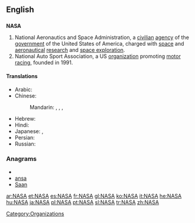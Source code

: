 {{also|nasa|näsa}}
==English==

==={{acronym}}===
{{wikipedia|NASA}}
'''NASA'''

# National Aeronautics and Space Administration, a [[civilian]] [[agency]] of the [[government]] of the United States of America, charged with [[space]] and [[aeronautical]] [[research]] and [[space exploration]].
# National Auto Sport Association, a US [[organization]] promoting [[motor racing]], founded in 1991.

====Translations====
{{trans-top|National Aeronautics and Space Administration}}
* Arabic: {{t|ar|ناسا|f|tr=naasa|sc=Arab}}
* Chinese:
*: Mandarin: {{t|zh|美國國家航空航天局|sc=Hani}}, {{t|zh|美国国家航空航天局|tr=Měiguó guójiā hángkōng hángtiānjú|sc=Hani}}, {{qualifier|Taiwan}} {{t|zh|美國國家航空暨太空總署|sc=Hani}}, {{t|zh|美国国家航空暨太空总署|tr=Měiguó guójiā hángkōng jì tàikōng zǒngshǔ|sc=Hani}}
{{trans-mid}}
* Hebrew: {{t|he|אס"א|sc=Hebr}}
* Hindi: {{t|hi|नासा|tr=nāsā|sc=Deva}}
* Japanese: {{t|ja|米航空宇宙局|tr=べいこうくううちゅうきょく, Bei kōkū uchū-kyoku|sc=Jpan}}, {{t|ja|アメリカ航空宇宙局|tr=あめりかこうくううちゅうきょく, Amerika-kōkū-uchūkyoku|sc=Jpan}}
* Persian: {{t|fa|ناسا|tr=nâsâ|sc=fa-Arab}}
* Russian: {{t|ru|НАСА|f|n|tr=NÁSA|sc=Cyrl}}
{{trans-bottom}}

===Anagrams===
* {{alphagram|aans}}
* [[ansa#English|ansa]]
* [[Saan#English|Saan]]


[[Category:Organizations]]

[[ar:NASA]]
[[et:NASA]]
[[es:NASA]]
[[fr:NASA]]
[[gl:NASA]]
[[ko:NASA]]
[[it:NASA]]
[[he:NASA]]
[[hu:NASA]]
[[ja:NASA]]
[[pl:NASA]]
[[pt:NASA]]
[[sl:NASA]]
[[tr:NASA]]
[[zh:NASA]]